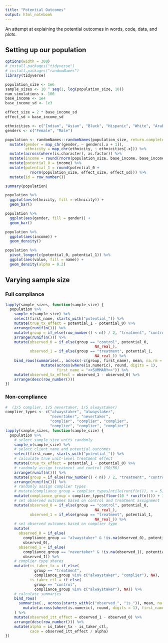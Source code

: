 ```yaml
---
title: "Potential Outcomes"
output: html_notebook
---
```


An attempt at explaining the potential outcomes in words, code, data, and plots.

## Setting up our population

```r
options(width = 300)
# install.packages("tidyverse")
# install.packages("randomNames")
library(tidyverse)

population_size <- 1e6
sample_sizes <- 10 ^ seq(1, log(population_size, 10))
num_simulations <- 100
base_income <- 1e4
base_income_sd <- 1e3

effect_size = 2 * base_income_sd
effect_sd = base_income_sd

ethnicities <- c("Indian", "Asian", "Black", "Hispanic", "White", "Arabic")
genders <- c("Female", "Male")

population <- randomNames::randomNames(population_size, return.complete.data = TRUE) %>%
  mutate(gender = map_chr(gender, ~ genders[.x + 1]),
         ethnicity = map_chr(ethnicity, ~ ethnicities[.x])) %>%
  mutate(across(where(is.character), as.factor)) %>%
  mutate(income = round(rnorm(population_size, base_income, base_income_sd))) %>%
  mutate(potential_0 = income) %>%
  mutate(potential_1 = round(potential_0 +
           rnorm(population_size, effect_size, effect_sd))) %>%
  mutate(id = row_number())

summary(population)

population %>%
  ggplot(aes(ethnicity, fill = ethnicity)) +
  geom_bar()

population %>%
  ggplot(aes(gender, fill = gender)) +
  geom_bar()

population %>%
  ggplot(aes(income)) +
  geom_density()

population %>%
  pivot_longer(c(potential_0, potential_1)) %>%
  ggplot(aes(value, fill = name)) +
  geom_density(alpha = 0.2)
```

## Varying sample size

### Full compliance

```r
lapply(sample_sizes, function(sample_size) {
  population %>%
    sample_n(sample_size) %>%
    select(first_name, starts_with("potential_")) %>%
    mutate(true_tx_effect = potential_1 - potential_0) %>%
    arrange(runif(n())) %>%
    mutate(group = if_else(row_number() < n() / 2, "treatment", "control")) %>%
    arrange(runif(n())) %>%
    mutate(observed_0 = if_else(group == "control", potential_0,
                                        NA_real_),
           observed_1 = if_else(group == "treatment", potential_1,
                                        NA_real_)) %>%
    bind_rows(summarise(., across(-c(group, first_name), mean, na.rm = TRUE)) %>%
                mutate(across(where(is.numeric), round, digits = 1),
                       first_name = "<<SUMMARY>>")) %>%
    mutate(observed_tx_effect = observed_1 - observed_0) %>%
    arrange(desc(row_number()))
})
```

### Non-compliance 

```r
#  (3/5 complier, 1/5 nevertaker, 1/5 alwaystaker)
complier_types <- c("alwaystaker", "alwaystaker",
                    "nevertaker", "nevertaker",
                    "complier", "complier", "complier",
                    "complier", "complier", "complier")
lapply(sample_sizes, function(sample_size) {
  population %>%
    # select sample_size units randomly
    sample_n(sample_size) %>%
    # select client name and potential outcomes
    select(first_name, starts_with("potential_")) %>%
    # calculate true unit-level treatment effect
    mutate(true_tx_effect = potential_1 - potential_0) %>%
    # randomly assign treatment and control (50/50)
    arrange(runif(n())) %>%
    mutate(group = if_else(row_number() < n() / 2, "treatment", "control")) %>%
    arrange(runif(n())) %>%
    # randomly assign complier types
    # mutate(compliance_group = complier_types[ntile(runif(n()), n = 5)]) %>%
    mutate(compliance_group = complier_types[floor(10 * runif(n())) + 1]) %>%
    # set observed outcomes based on control and treatment assignment
    mutate(observed_0 = if_else(group == "control", potential_0,
                                        NA_real_),
           observed_1 = if_else(group == "treatment", potential_1,
                                        NA_real_)) %>%
    # set observed outcomes based on complier type
    mutate(
      observed_0 = if_else(
        compliance_group == "alwaystaker" & !is.na(observed_0), potential_1,
        observed_0),
      observed_1 = if_else(
        compliance_group == "nevertaker" & !is.na(observed_1), potential_0,
        observed_1)) %>%
    # complier type shares
    mutate(is_taker_tx = if_else(
             group == "treatment",
             compliance_group %in% c("alwaystaker", "complier"), NA),
           is_taker_ctl = if_else(
             group == "control",
             compliance_group %in% c("alwaystaker"), NA)) %>%
    # calculate summaries
    bind_rows(
      summarise(., across(starts_with(c("observed_", "is_")), mean, na.rm = TRUE)) %>%
        mutate(across(where(is.numeric), round, digits = 1), first_name = "<<SUMMARY>>")
    ) %>%
    mutate(observed_itt_effect = observed_1 - observed_0) %>%
    arrange(desc(row_number())) %>%
    mutate(alpha = is_taker_tx - is_taker_ctl,
           cace = observed_itt_effect / alpha)
})
```